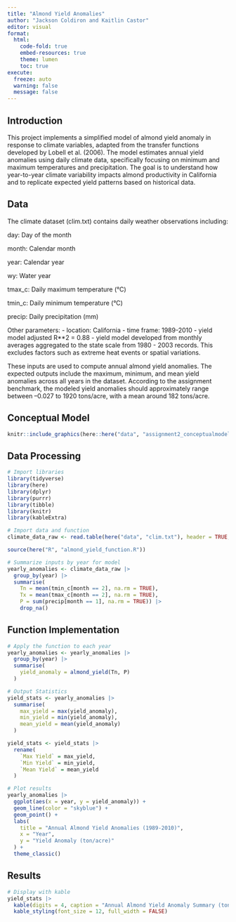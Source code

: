 ```yaml
---
title: "Almond Yield Anomalies"
author: "Jackson Coldiron and Kaitlin Castor"
editor: visual
format: 
  html:
    code-fold: true
    embed-resources: true
    theme: lumen
    toc: true
execute:
  freeze: auto 
  warning: false
  message: false
---
```


## Introduction

This project implements a simplified model of almond yield anomaly in response to climate variables, adapted from the transfer functions developed by Lobell et al. (2006). The model estimates annual yield anomalies using daily climate data, specifically focusing on minimum and maximum temperatures and precipitation. The goal is to understand how year-to-year climate variability impacts almond productivity in California and to replicate expected yield patterns based on historical data.

## Data

The climate dataset (clim.txt) contains daily weather observations including:

day: Day of the month

month: Calendar month

year: Calendar year

wy: Water year

tmax_c: Daily maximum temperature (°C)

tmin_c: Daily minimum temperature (°C)

precip: Daily precipitation (mm)

Other parameters: - location: California - time frame: 1989-2010 - yield model adjusted R\*\*2 = 0.88 - yield model developed from monthly averages aggregated to the state scale from 1980 - 2003 records. This excludes factors such as extreme heat events or spatial variations.

These inputs are used to compute annual almond yield anomalies. The expected outputs include the maximum, minimum, and mean yield anomalies across all years in the dataset. According to the assignment benchmark, the modeled yield anomalies should approximately range between –0.027 to 1920 tons/acre, with a mean around 182 tons/acre.

## Conceptual Model

```r
knitr::include_graphics(here::here("data", "assignment2_conceptualmodel.jpg"))
```

## Data Processing

```r
# Import libraries
library(tidyverse)
library(here)
library(dplyr)
library(purrr)
library(tibble)
library(knitr)
library(kableExtra)

# Import data and function
climate_data_raw <- read.table(here("data", "clim.txt"), header = TRUE, sep = "", quote = "\"")

source(here("R", "almond_yield_function.R"))

# Summarize inputs by year for model
yearly_anomalies <- climate_data_raw |>
  group_by(year) |>
  summarise(
    Tn = mean(tmin_c[month == 2], na.rm = TRUE),
    Tx = mean(tmax_c[month == 2], na.rm = TRUE),
    P = sum(precip[month == 1], na.rm = TRUE)) |>
    drop_na()

```

## Function Implementation

```r
# Apply the function to each year
yearly_anomalies <- yearly_anomalies |>
  group_by(year) |>
  summarise(
    yield_anomaly = almond_yield(Tn, P)
  )

# Output Statistics
yield_stats <- yearly_anomalies |>
  summarise(
    max_yield = max(yield_anomaly),
    min_yield = min(yield_anomaly),
    mean_yield = mean(yield_anomaly)
  )

yield_stats <- yield_stats |>
  rename(
    `Max Yield` = max_yield,
    `Min Yield` = min_yield,
    `Mean Yield` = mean_yield
  )

# Plot results
yearly_anomalies |>
  ggplot(aes(x = year, y = yield_anomaly)) +
  geom_line(color = "skyblue") +
  geom_point() +
  labs(
    title = "Annual Almond Yield Anomalies (1989-2010)",
    x = "Year",
    y = "Yield Anomaly (ton/acre)"
  ) +
  theme_classic()
```

## Results

```r
# Display with kable
yield_stats |>
  kable(digits = 4, caption = "Annual Almond Yield Anomaly Summary (ton/acre)") |>
  kable_styling(font_size = 12, full_width = FALSE)

```
